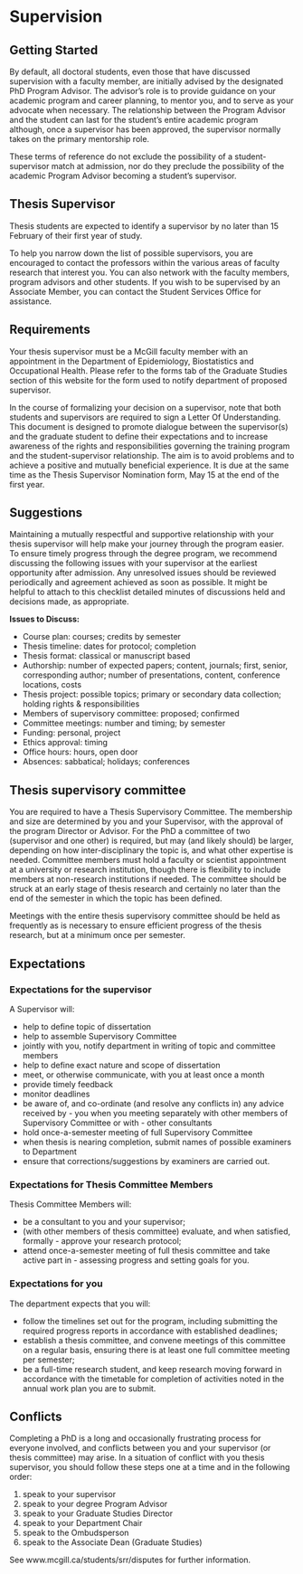 # Supervision

## Getting Started
By default, all doctoral students, even those that have discussed supervision with a faculty member, are initially advised by the designated PhD Program Advisor. The advisor's role is to provide guidance on your academic program and career planning, to mentor you, and to serve as your advocate when necessary. The relationship between the Program Advisor and the student can last for the student’s entire academic program although, once a supervisor has been approved, the supervisor normally takes on the primary mentorship role.

These terms of reference do not exclude the possibility of a student-supervisor match at admission, nor do they preclude the possibility of the academic Program Advisor becoming a student's supervisor.

## Thesis Supervisor
Thesis students are expected to identify a supervisor by no later than 15 February of their first year of study.

To help you narrow down the list of possible supervisors, you are encouraged to contact the professors within the various areas of faculty research that interest you. You can also network with the faculty members, program advisors and other students. If you wish to be supervised by an Associate Member, you can contact the Student Services Office for assistance.

## Requirements

Your thesis supervisor must be a McGill faculty member with an appointment in the Department of Epidemiology, Biostatistics and Occupational Health. Please refer to the forms tab of the Graduate Studies section of this website for the form used to notify department of proposed supervisor.

In the course of formalizing your decision on a supervisor, note that both students and supervisors are required to sign a Letter Of Understanding. This document is designed to promote dialogue between the supervisor(s) and the graduate student to define their expectations and to increase awareness of the rights and responsibilities governing the training program and the student-supervisor relationship. The aim is to avoid problems and to achieve a positive and mutually beneficial experience. It is due at the same time as the Thesis Supervisor Nomination form, May 15 at the end of the first year.

## Suggestions

Maintaining a mutually respectful and supportive relationship with your thesis supervisor will help make your journey through the program easier. To ensure timely progress through the degree program, we recommend discussing the following issues with your supervisor at the earliest opportunity after admission. Any unresolved issues should be reviewed periodically and agreement achieved as soon as possible. It might be helpful to attach to this checklist detailed minutes of discussions held and decisions made, as appropriate.  

**Issues to Discuss:**  

- Course plan: courses; credits by semester  
- Thesis timeline: dates for protocol; completion
- Thesis format: classical or manuscript based
- Authorship: number of expected papers; content, journals; first, senior, corresponding author; number of presentations, content, conference locations, costs
- Thesis project: possible topics; primary or secondary data collection; holding rights & responsibilities
- Members of supervisory committee: proposed; confirmed
- Committee meetings: number and timing; by semester
- Funding: personal, project
- Ethics approval: timing
- Office hours: hours, open door
- Absences: sabbatical; holidays; conferences


## Thesis supervisory committee
You are required to have a Thesis Supervisory Committee. The membership and size are determined by you and your Supervisor, with the approval of the program Director or Advisor. For the PhD a committee of two (supervisor and one other) is required, but may (and likely should) be larger, depending on how inter-disciplinary the topic is, and what other expertise is needed. Committee members must hold a faculty or scientist appointment at a university or research institution, though there is flexibility to include members at non-research institutions if needed. The committee should be struck at an early stage of thesis research and certainly no later than the end of the semester in which the topic has been defined.

Meetings with the entire thesis supervisory committee should be held as frequently as is necessary to ensure efficient progress of the thesis research, but at a minimum once per semester.

## Expectations

### Expectations for the supervisor
A Supervisor will:  

- help to define topic of dissertation
- help to assemble Supervisory Committee
- jointly with you, notify department in writing of topic and committee members
- help to define exact nature and scope of dissertation
- meet, or otherwise communicate, with you at least once a month
- provide timely feedback
- monitor deadlines
- be aware of, and co-ordinate (and resolve any conflicts in) any advice received by - you when you meeting separately with other members of Supervisory Committee or with - other consultants
- hold once-a-semester meeting of full Supervisory Committee
- when thesis is nearing completion, submit names of possible examiners to Department
- ensure that corrections/suggestions by examiners are carried out.

### Expectations for Thesis Committee Members
Thesis Committee Members will:

- be a consultant to you and your supervisor;
- (with other members of thesis committee) evaluate, and when satisfied, formally - approve your research protocol;
- attend once-a-semester meeting of full thesis committee and take active part in - assessing progress and setting goals for you.

### Expectations for you
The department expects that you will:

- follow the timelines set out for the program, including submitting the required progress reports in accordance with established deadlines;
- establish a thesis committee, and convene meetings of this committee on a regular basis, ensuring there is at least one full committee meeting per semester;
- be a full-time research student, and keep research moving forward in accordance with the timetable for completion of activities noted in the annual work plan you are to submit.

## Conflicts
Completing a PhD is a long and occasionally frustrating process for everyone involved, and conflicts between you and your supervisor (or thesis committee) may arise. In a situation of conflict with you thesis supervisor, you should follow these steps one at a time and in the following order:

1. speak to your supervisor
2. speak to your degree Program Advisor
3. speak to your Graduate Studies Director
4. speak to your Department Chair
5. speak to the Ombudsperson
6. speak to the Associate Dean (Graduate Studies)

See www.mcgill.ca/students/srr/disputes for further information.

